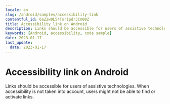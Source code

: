 ```yaml
---
locale: en
slug: /android/samples/accessibility-link
contentful_id: 6aZ2w0L54TsripdrJCm00Z
title: Accessibility link on Android
description: Links should be accessible for users of assistive technologies.
keywords: [Android, accessibility, code sample]
date: 2023-01-17
last_update:
  date: 2023-01-17
---
```


# Accessibility link on Android

Links should be accessible for users of assistive technologies. When accessibility is not taken into account, users might not be able to find or activate links.

<CodeSample id="accessibility-link" framework="android" locale="en"/>
